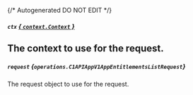 {/* Autogenerated DO NOT EDIT  */}

##### `ctx` [*{ `context.Context` }*](https://pkg.go.dev/context#Context)
The context to use for the request.
---
##### `request` *{`operations.C1APIAppV1AppEntitlementsListRequest`}*
The request object to use for the request.

<Collapsible openLabel={Labels.showProperties} closeLabel={Labels.hideProperties}>
  <C1APIAppV1AppEntitlementsListRequest />
</Collapsible>


